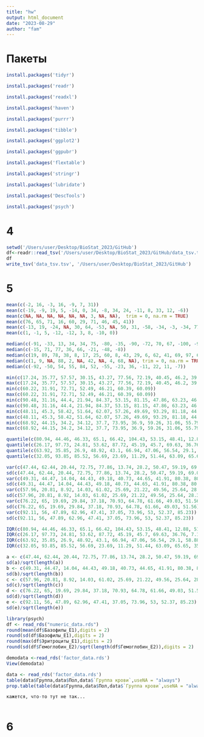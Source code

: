 ```yaml
---
title: "hw"
output: html_document
date: "2023-08-29"
author: "fam"
---
```

# Пакеты
```r
install.packages('tidyr')
```
```r
install.packages('readr')
```
```r
install.packages('readxl')
```
```r
install.packages('haven')
```
```r
install.packages('purrr')
```
```r
install.packages('tibble')
```
```r
install.packages('ggplot2')
```
```r
install.packages('ggpubr')
```
```r
install.packages('flextable')
```
```r
install.packages('stringr')
```
```r
install.packages('lubridate')
```
```r
install.packages('DescTools')
```
```r
install.packages('psych')
```
# 4
```r
setwd('/Users/user/Desktop/BioStat_2023/GitHub')
df<-readr::read_tsv('/Users/user/Desktop/BioStat_2023/GitHub/data_tsv.tsv')
df
write_tsv('data_tsv.tsv', '/Users/user/Desktop/BioStat_2023/GitHub')

```
# 5
```r
mean(c(-2, 16, -3, 16, -9, 7, 31))
mean(c(-19, -9, 19, 5, -14, 0, 34, -8, 34, 24, -11, 8, 33, 12, -6))
mean(c(NA, NA, NA, NA, NA, NA, 3, NA, NA),  trim = 0, na.rm = TRUE)
mean(c(76, 65, 71, 16, 60, 29, 71, 46, 45, 41))
mean(c(-13, 19, -24, NA, 30, 64, -53, NA, 50, 31, -58, -34, -3, -34, 77),trim = 0, na.rm = TRUE )
mean(c(1, -1, 5, -12, -12, 3, 8, -10, 0))
```
```r
median(c(-91, -33, 13, 34, 34, 75, -80, -35, -90, -72, 70, 67, -100, -94, -18))
median(c(-15, 71, 77, 36, 66, -21, -48, -8))
median(c(19, 89, 78, 38, 8, 17, 25, 60, 8, 43, 29, 6, 62, 41, 69, 97, 61, 83, 25, 24))
median(c(1, 9, NA, 88, 2, NA, 42, NA, 4, 68, NA), trim = 0, na.rm = TRUE)       
median(c(-92, -50, 54, 55, 84, 52, -55, -23, 36, -11, 22, 11, -7))
```
```r
min(c(17.24, 35.77, 57.57, 30.15, 43.27, 77.56, 72.19, 40.45, 46.2, 39.92))
max(c(17.24, 35.77, 57.57, 30.15, 43.27, 77.56, 72.19, 40.45, 46.2, 39.92))
min(c(60.22, 31.91, 72.71, 52.49, 46.21, 60.39, 60.09))
max(c(60.22, 31.91, 72.71, 52.49, 46.21, 60.39, 60.09))
min(c(90.48, 31.16, 44.4, 21.94, 84.37, 53.15, 81.15, 47.86, 63.23, 46.75, 102.73))
max(c(90.48, 31.16, 44.4, 21.94, 84.37, 53.15, 81.15, 47.86, 63.23, 46.75, 102.73))
min(c(48.11, 45.3, 58.42, 51.64, 62.07, 57.26, 49.69, 93.29, 81.18, 44.78, 55.1, 76.74, 58.08))
max(c(48.11, 45.3, 58.42, 51.64, 62.07, 57.26, 49.69, 93.29, 81.18, 44.78, 55.1, 76.74, 58.08))
min(c(68.92, 44.15, 34.2, 34.12, 37.7, 73.95, 36.9, 59.26, 31.06, 55.79, 73.92, 68.04, 53.73, 90.7, 39.66))
max(c(68.92, 44.15, 34.2, 34.12, 37.7, 73.95, 36.9, 59.26, 31.06, 55.79, 73.92, 68.04, 53.73, 90.7, 39.66))
```
```r
quantile(c(80.94, 44.46, 46.33, 65.1, 66.42, 104.43, 53.15, 48.41, 12.88, 51.1, 43.03, 40.3, 33.71, 55.1, 22.17))
quantile(c(26.17, 97.73, 24.81, 53.62, 87.72, 45.19, 45.7, 69.63, 36.76, 7.17))
quantile(c(63.92, 35.85, 26.9, 48.92, 43.1, 66.94, 47.06, 56.54, 29.1, 58.88))
quantile(c(32.05, 93.85, 85.52, 56.69, 23.69, 11.29, 51.44, 63.09, 65.65, 35.73, 60.15, 30.93, -4.2))
```
```r
var(c(47.44, 62.44, 20.44, 72.75, 77.86, 13.74, 28.2, 50.47, 59.19, 69.04))
sd(c(47.44, 62.44, 20.44, 72.75, 77.86, 13.74, 28.2, 50.47, 59.19, 69.04))
var(c(49.31, 44.47, 14.04, 44.43, 49.18, 40.73, 44.65, 41.91, 80.38, 80.09))
sd(c(49.31, 44.47, 14.04, 44.43, 49.18, 40.73, 44.65, 41.91, 80.38, 80.09))
var(c(57.96, 20.81, 8.92, 14.03, 61.02, 25.69, 21.22, 49.56, 25.64, 28.31))
sd(c(57.96, 20.81, 8.92, 14.03, 61.02, 25.69, 21.22, 49.56, 25.64, 28.31))
var(c(76.22, 65, 19.69, 29.84, 37.18, 70.93, 64.78, 61.66, 49.03, 51.56))
sd(c(76.22, 65, 19.69, 29.84, 37.18, 70.93, 64.78, 61.66, 49.03, 51.56))
var(c(92.11, 56, 47.89, 62.96, 47.41, 37.05, 73.96, 53, 52.37, 85.23))
sd(c(92.11, 56, 47.89, 62.96, 47.41, 37.05, 73.96, 53, 52.37, 85.23))
```
```r
IQR(c(80.94, 44.46, 46.33, 65.1, 66.42, 104.43, 53.15, 48.41, 12.88, 51.1, 43.03, 40.3, 33.71, 55.1, 22.17))
IQR(c(26.17, 97.73, 24.81, 53.62, 87.72, 45.19, 45.7, 69.63, 36.76, 7.17))
IQR(c(63.92, 35.85, 26.9, 48.92, 43.1, 66.94, 47.06, 56.54, 29.1, 58.88))
IQR(c(32.05, 93.85, 85.52, 56.69, 23.69, 11.29, 51.44, 63.09, 65.65, 35.73, 60.15, 30.93, -4.2))
```
```r
a <- c(47.44, 62.44, 20.44, 72.75, 77.86, 13.74, 28.2, 50.47, 59.19, 69.04)
sd(a)/sqrt(length(a))
b <- c(49.31, 44.47, 14.04, 44.43, 49.18, 40.73, 44.65, 41.91, 80.38, 80.09)
sd(b)/sqrt(length(b))
c <- c(57.96, 20.81, 8.92, 14.03, 61.02, 25.69, 21.22, 49.56, 25.64, 28.31)
sd(c)/sqrt(length(c))
d <- c(76.22, 65, 19.69, 29.84, 37.18, 70.93, 64.78, 61.66, 49.03, 51.56)
sd(d)/sqrt(length(d))
e <- c(92.11, 56, 47.89, 62.96, 47.41, 37.05, 73.96, 53, 52.37, 85.23)
sd(e)/sqrt(length(e))
```
```r
library(psych)
df <- read_rds("numeric_data.rds")
round(mean(df$Базофилы_E1),digits = 2)
round(sd(df$Базофилы_E1),digits = 2)
round(max(df$Эритроциты_E1),digits = 2)
round(sd(df$Гемоглобин_E2)/sqrt(length(df$Гемоглобин_E2)),digits = 2)

```
```r
demodata <-read_rds('factor_data.rds')
View(demodata)
```

```r
data <- read_rds('factor_data.rds')
table(data$Группа,data$Пол,data$`Группа крови`,useNA = "always")
prop.table(table(data$Группа,data$Пол,data$`Группа крови`,useNA = "always"))

кажется, что-то тут не так...
```
```r

```
# 6





